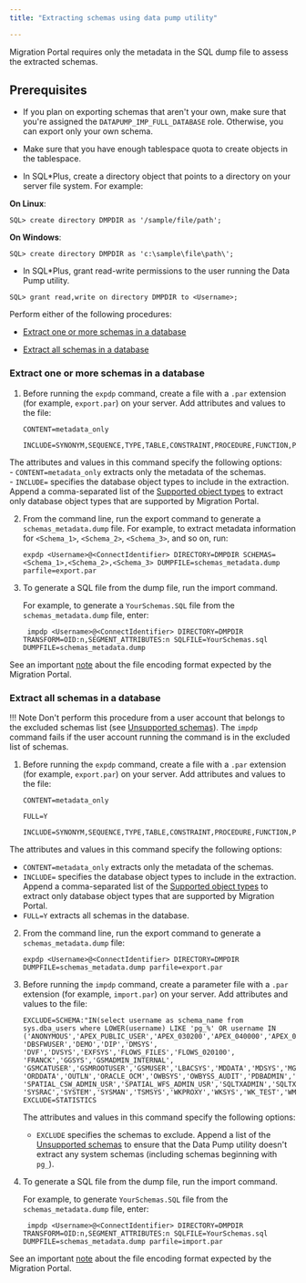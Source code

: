 ```yaml
---
title: "Extracting schemas using data pump utility"

---
```


Migration Portal requires only the metadata in the SQL dump file to assess the extracted schemas.

## Prerequisites

- If you plan on exporting schemas that aren't your own, make sure that you're assigned the `DATAPUMP_IMP_FULL_DATABASE` role. Otherwise, you can export only your own schema.

-  Make sure that you have enough tablespace quota to create objects in the tablespace.

- In SQL\*Plus, create a directory object that points to a directory on your server file system. For example:
 
 **On Linux**:

 `SQL> create directory DMPDIR as '/sample/file/path';`
 
 **On Windows**:

 `SQL> create directory DMPDIR as 'c:\sample\file\path\';`

- In SQL\*Plus, grant read-write permissions to the user running the Data Pump utility.

 `SQL> grant read,write on directory DMPDIR to <Username>;`

Perform either of the following procedures:

- [Extract one or more schemas in a database](#extract-one-or-more-schemas-in-a-database)

- [Extract all schemas in a database](#extract-all-schemas-in-a-database)

### Extract one or more schemas in a database

1. Before running the `expdp` command, create a file with a `.par` extension (for example, `export.par`) on your server. Add attributes and values to the file: 

   ```text
   CONTENT=metadata_only

   INCLUDE=SYNONYM,SEQUENCE,TYPE,TABLE,CONSTRAINT,PROCEDURE,FUNCTION,PACKAGE,INDEX,MATERIALIZED_VIEW,VIEW,TRIGGER,DB_LINK	
   ```
 
  The attributes and values in this command specify the following options:  
    - `CONTENT=metadata_only` extracts only the metadata of the schemas.  
    - `INCLUDE=` specifies the database object types to include in the extraction. Append a comma-separated list of the [Supported object types](../01_mp_schema_extraction/#supported-object-types) to extract only database object types that are supported by Migration Portal. 


2. From the command line, run the export command to generate a `schemas_metadata.dump` file. For example, to extract metadata information for `<Schema_1>`, `<Schema_2>`, `<Schema_3>`, and so on, run:
 
   ```shell
   expdp <Username>@<ConnectIdentifier> DIRECTORY=DMPDIR SCHEMAS=<Schema_1>,<Schema_2>,<Schema_3> DUMPFILE=schemas_metadata.dump parfile=export.par
   ```

3. To generate a SQL file from the dump file, run the import command. 

   For example, to generate a `YourSchemas.SQL` file from the `schemas_metadata.dump` file, enter:
 
   ```shell
    impdp <Username>@<ConnectIdentifier> DIRECTORY=DMPDIR TRANSFORM=OID:n,SEGMENT_ATTRIBUTES:n SQLFILE=YourSchemas.sql DUMPFILE=schemas_metadata.dump

   ```
See an important [note](../01_mp_schema_extraction/#about-file-encoding) about the file encoding format expected by the Migration Portal.  

### Extract all schemas in a database

!!! Note
    Don't perform this procedure from a user account that belongs to the excluded schemas list (see [Unsupported schemas](../01_mp_schema_extraction/#unsupported-schemas)). The `impdp` command fails if the user account running the command is in the excluded list of schemas.


1. Before running the `expdp` command, create a file with a `.par` extension (for example, `export.par`) on your server. Add attributes and values to the file: 

   ```text
   CONTENT=metadata_only

   FULL=Y

   INCLUDE=SYNONYM,SEQUENCE,TYPE,TABLE,CONSTRAINT,PROCEDURE,FUNCTION,PACKAGE,INDEX,MATERIALIZED_VIEW,VIEW,TRIGGER,DB_LINK	
   ```
 The attributes and values in this command specify the following options:  
   - `CONTENT=metadata_only` extracts only the metadata of the schemas.  
   - `INCLUDE=` specifies the database object types to include in the extraction. Append a comma-separated list of the [Supported object types](../01_mp_schema_extraction/#supported-object-types) to extract only database object types that are supported by Migration Portal.
   - `FULL=Y` extracts all schemas in the database.


2. From the command line, run the export command to generate a `schemas_metadata.dump` file:
 
    ```shell
    expdp <Username>@<ConnectIdentifier> DIRECTORY=DMPDIR DUMPFILE=schemas_metadata.dump parfile=export.par
    ```

3. Before running the `impdp` command, create a parameter file with a `.par` extension (for example, `import.par`) on your server. Add attributes and values to the file:
   
   ```text
   EXCLUDE=SCHEMA:"IN(select username as schema_name from sys.dba_users where LOWER(username) LIKE 'pg_%' OR username IN
   ('ANONYMOUS','APEX_PUBLIC_USER','APEX_030200','APEX_040000','APEX_040200','APPQOSSYS','AUDSYS','CTXSYS','DMSYS','DBSNMP',
   'DBSFWUSER','DEMO','DIP','DMSYS', 'DVF','DVSYS','EXFSYS','FLOWS_FILES','FLOWS_020100', 'FRANCK','GGSYS','GSMADMIN_INTERNAL',
   'GSMCATUSER','GSMROOTUSER','GSMUSER','LBACSYS','MDDATA','MDSYS','MGMT_VIEW','OJVMSYS','OLAPSYS','ORDPLUGINS','ORDSYS',
   'ORDDATA','OUTLN','ORACLE_OCM','OWBSYS','OWBYSS_AUDIT','PDBADMIN','RMAN','REMOTE_SCHEDULER_AGENT','SI_INFORMTN_SCHEMA',
   'SPATIAL_CSW_ADMIN_USR','SPATIAL_WFS_ADMIN_USR','SQLTXADMIN','SQLTXPLAIN','SYS$UMF','SYS','SYSBACKUP','SYSDG','SYSKM',
   'SYSRAC','SYSTEM','SYSMAN','TSMSYS','WKPROXY','WKSYS','WK_TEST','WMSYS','XDB','XS$NULL'))"
   EXCLUDE=STATISTICS
   ```
   The attributes and values in this command specify the following options:
   - `EXCLUDE` specifies the schemas to exclude. Append a list of the [Unsupported schemas](../01_mp_schema_extraction/#unsupported-schemas) to ensure that the Data Pump utility doesn't extract any system schemas (including schemas beginning with `pg_`).

4. To generate a SQL file from the dump file, run the import command. 

   For example, to generate `YourSchemas.SQL` file from the `schemas_metadata.dump` file, enter:
 
   ```shell
    impdp <Username>@<ConnectIdentifier> DIRECTORY=DMPDIR TRANSFORM=OID:n,SEGMENT_ATTRIBUTES:n SQLFILE=YourSchemas.sql DUMPFILE=schemas_metadata.dump parfile=import.par
   ```
See an important [note](../01_mp_schema_extraction/#about-file-encoding) about the file encoding format expected by the Migration Portal.  
